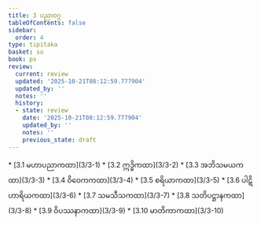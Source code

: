 ```yaml
---
title: 3 ပညာဝဂ္ဂ
tableOfContents: false
sidebar:
  order: 4
type: tipitaka
basket: su
book: ps
review:
  current: review
  updated: '2025-10-21T08:12:59.777904'
  updated_by: ''
  notes: ''
  history:
  - state: review
    date: '2025-10-21T08:12:59.777904'
    updated_by: ''
    notes: ''
    previous_state: draft
---
```



<DynamicBreadcrumb />


<ReviewStatus review={frontmatter.review} showDetails={true} />

<HypothesisAnnotation frontmatter={frontmatter} />



<TableOfContents book="ps" section="3">
* [3.1 မဟာပညာကထာ](3/3-1)
* [3.2 ဣဒ္ဓိကထာ](3/3-2)
* [3.3 အဘိသမယကထာ](3/3-3)
* [3.4 ဝိဝေကကထာ](3/3-4)
* [3.5 စရိယာကထာ](3/3-5)
* [3.6 ပါဋိဟာရိယကထာ](3/3-6)
* [3.7 သမသီသကထာ](3/3-7)
* [3.8 သတိပဋ္ဌာနကထာ](3/3-8)
* [3.9 ဝိပဿနာကထာ](3/3-9)
* [3.10 မာတိကာကထာ](3/3-10)
</TableOfContents>